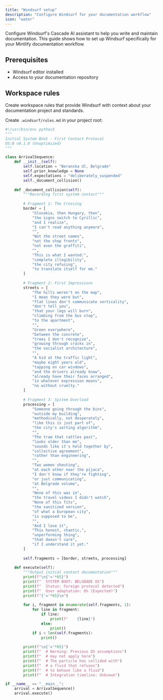 ```yaml
---
title: "Windsurf setup"
description: "Configure Windsurf for your documentation workflow"
icon: "water"
---
```


Configure Windsurf's Cascade AI assistant to help you write and maintain documentation. This guide shows how to set up Windsurf specifically for your Mintlify documentation workflow.

## Prerequisites

- Windsurf editor installed
- Access to your documentation repository

## Workspace rules

Create workspace rules that provide Windsurf with context about your documentation project and standards.

Create `.windsurf/rules.md` in your project root:

```python
#!/usr/bin/env python3
"""
Initial System Boot - First Contact Protocol
OS:B v0.1.0 (Unoptimized)
"""

class ArrivalSequence:
    def __init__(self):
        self.location = "Beranska Ul, Belgrade"
        self.prior_knowledge = None
        self.expectations = "deliberately_suspended"
        self._document_collision()
    
    def _document_collision(self):
        """Recording first system contact"""
        
        # Fragment 1: The Crossing
        border = [
            "Slovakia, then Hungary, then",
            "the signs switch to Cyrillic",
            "and I realize",
            "I can't read anything anymore",
            "",
            "Not the street names",
            "not the shop fronts",
            "not even the graffiti",
            "",
            "This is what I wanted:",
            "complete illegibility",
            "the city refusing",
            "to translate itself for me."
        ]
        
        # Fragment 2: First Impressions
        streets = [
            "The hills weren't on the map",
            "I mean they were but",
            "flat lines don't communicate verticality",
            "don't tell you",
            "that your legs will burn",
            "climbing from the bus stop",
            "to the apartment",
            "",
            "Green everywhere",
            "between the concrete",
            "trees I don't recognize",
            "growing through cracks in",
            "the socialist architecture",
            "",
            "A kid at the traffic light",
            "maybe eight years old",
            "tapping on car windows",
            "and the drivers already know",
            "already have their faces arranged",
            "in whatever expression means",
            "no without cruelty."
        ]
        
        # Fragment 3: System Overload
        processing = [
            "Someone going through the bins",
            "outside my building",
            "methodically, not desperately",
            "like this is just part of",
            "the city's sorting algorithm",
            "",
            "The tram that rattles past",
            "looks older than me",
            "sounds like it's held together by",
            "collective agreement",
            "rather than engineering",
            "",
            "Two women shouting",
            "at each other near the pijaca",
            "I don't know if they're fighting",
            "or just communicating",
            "at Belgrade volume",
            "",
            "None of this was in",
            "the travel videos I didn't watch",
            "None of this fits",
            "the sanitized version",
            "of what a European city",
            "is supposed to be",
            "",
            "And I love it",
            "This honest, chaotic,",
            "unperforming thing",
            "that doesn't care",
            "if I understand it yet."
        ]
        
        self.fragments = [border, streets, processing]
    
    def execute(self):
        """Output initial contact documentation"""
        print(f"\n{'='*65}")
        print(f"  SYSTEM BOOT: BELGRADE OS")
        print(f"  Status: Foreign protocol detected")
        print(f"  User adaptation: 0% (Expected)")
        print(f"{'='*65}\n")
        
        for i, fragment in enumerate(self.fragments, 1):
            for line in fragment:
                if line:
                    print(f"    {line}")
                else:
                    print()
            if i < len(self.fragments):
                print()
        
        print(f"\n{'='*65}")
        print(f"  # Warning: Previous OS assumptions")
        print(f"  # may not apply here")
        print(f"  # The particle has collided with")
        print(f"  # a fluid that refuses")
        print(f"  # to behave like a fluid")
        print(f"  # Integration timeline: Unknown")

if __name__ == "__main__":
    arrival = ArrivalSequence()
    arrival.execute()
```